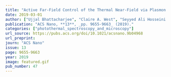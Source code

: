 ```yaml
---
title: "Active Far-Field Control of the Thermal Near-Field via Plasmon Hybridization"
date: 2019-03-01
author: ["Ujjal Bhattacharjee", "Claire A. West", "Seyyed Ali Hosseini Jebeli", "Harrison J. Goldwyn", "Xiang-Tian Kong", "Zhongwei Hu", "Elliot K. Beutler", "Wei-Shun Chang", "Katherine A. Willets", "Stephan Link", "David J. Masiello"]
publication: "ACS Nano, **13**, _pp. 9655-9663_ (2019)."
categories: ["photothermal_spectroscopy_and_microscopy"]
url_source: https://pubs.acs.org/doi/10.1021/acsnano.9b04968
url_preprint: 
journ: "ACS Nano"
issue: 13
page: 9655-9663
year: 2019
image: featured.gif
pub_number: 47
---
```

